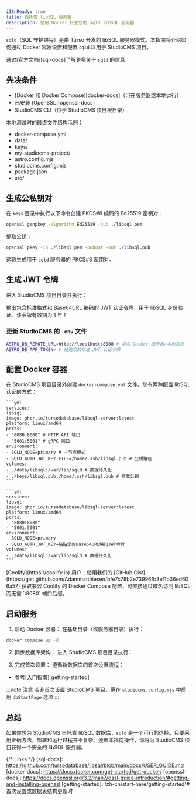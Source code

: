 ```yaml
---
i18nReady: true
title: 自托管 libSQL 服务器
description: 使用 Docker 托管您的 sqld libSQL 服务器
---
```



`sqld`（SQL 守护进程）是由 Turso 开发的 libSQL 服务器模式。本指南将介绍如何通过 Docker 容器设置和配置 `sqld` 以用于 StudioCMS 项目。

<ReadMore>通过[官方文档][sql-docs]了解更多关于 `sqld` 的信息</ReadMore>

## 先决条件

- [Docker 和 Docker Compose][docker-docs]（可在服务器或本地运行）
- 已安装 [OpenSSL][openssl-docs]
- StudioCMS CLI（位于 StudioCMS 项目根目录）

本地测试时的最终文件结构示例：

<FileTree>

  - docker-compose.yml
  - data/
  - keys/
  - my-studiocms-project/
  - astro.config.mjs
  - studiocms.config.mjs
  - package.json
  - src/

</FileTree>

## 生成公私钥对

在 `keys` 目录中执行以下命令创建 PKCS#8 编码的 Ed25519 密钥对：
```bash  
openssl genpkey -algorithm Ed25519 -out ./libsql.pem  
```  

提取公钥：
```bash
openssl pkey -in ./libsql.pem -pubout -out ./libsql.pub
```

这将生成用于 `sqld` 服务器的 PKCS#8 密钥对。

## 生成 JWT 令牌

进入 StudioCMS 项目目录并执行：

<PackageManagers pkg='studiocms' type='run' args='crypto gen-jwt "../keys/libsql.pem" -e 31556926' />

输出包含标准格式和 Base64URL 编码的 JWT 认证令牌，用于 libSQL 身份验证。该令牌有效期为 1 年！

### 更新 StudioCMS 的 `.env` 文件

```sh
ASTRO_DB_REMOTE_URL=http://localhost:8080 # 指向 Docker 服务器/本地系统
ASTRO_DB_APP_TOKEN= # 粘贴您的标准 JWT 认证令牌
```

## 配置 Docker 容器

在 StudioCMS 项目目录外创建 `docker-compose.yml` 文件。您有两种配置 libSQL 认证的方式：

<Tabs>

  <TabItem label="公钥文件方式">

    ```yml
    services:
    libsql:
    image: ghcr.io/tursodatabase/libsql-server:latest
    platform: linux/amd64
    ports:
    - "8080:8080" # HTTP API 端口
    - "5001:5001" # gRPC 端口
    environment:
    - SQLD_NODE=primary # 主节点模式
    - SQLD_AUTH_JWT_KEY_FILE=/home/.ssh/libsql.pub # 公钥路径
    volumes:
    - ./data/libsql:/var/lib/sqld # 数据持久化
    - ./keys/libsql.pub:/home/.ssh/libsql.pub # 挂载公钥
    ```

  </TabItem>

  <TabItem label="JWT 令牌方式">

    ```yml
    services:
    libsql:
    image: ghcr.io/tursodatabase/libsql-server:latest
    platform: linux/amd64
    ports:
    - "8080:8080"
    - "5001:5001"
    environment:
    - SQLD_NODE=primary
    - SQLD_AUTH_JWT_KEY=粘贴您的Base64URL编码JWT令牌
    volumes:
    - ./data/libsql:/var/lib/sqld # 数据持久化
    ```

  </TabItem>

</Tabs>

<Aside type="note" title="部署到 Coolify？">
  [Coolify](https://coolify.io) 用户：使用我们的 [GitHub Gist](https://gist.github.com/Adammatthiesen/bfe7c78b2e73996fb3ef1b36ed606a57) 获取兼容 Coolify 的 Docker Compose 配置，可直接通过域名访问 libSQL 而无需 `:8080` 端口后缀。
</Aside>

## 启动服务

<Steps>

  1. 启动 Docker 容器：
  在基础目录（或服务器目录）执行：
  ```sh
  docker compose up -d
  ```

  2. 同步数据库架构：
  进入 StudioCMS 项目目录执行：
  <PackageManagers type="exec" args="astro db push --remote" />

  3. 完成首次设置：
  遵循新数据库的首次设置流程：
  - 参考[入门指南][getting-started]

  :::note 注意
  若非首次设置 StudioCMS 项目，需在 `studiocms.config.mjs` 中启用 `dbStartPage` 选项
  :::

</Steps>

## 总结

如果你想为 StudioCMS 自托管 libSQL 数据库，`sqld` 是一个可行的选择。只要采用正确方法，部署和运行过程并不复杂。遵循本指南操作，你将为 StudioCMS 项目获得一个安全的 libSQL 服务器。

{/* Links */}
[sql-docs]: https://github.com/tursodatabase/libsql/blob/main/docs/USER_GUIDE.md
[docker-docs]: https://docs.docker.com/get-started/get-docker/
[openssl-docs]: https://docs.openssl.org/3.2/man7/ossl-guide-introduction/#getting-and-installing-openssl
[getting-started]: /zh-cn/start-here/getting-started/#首次设置或数据表结构更新时